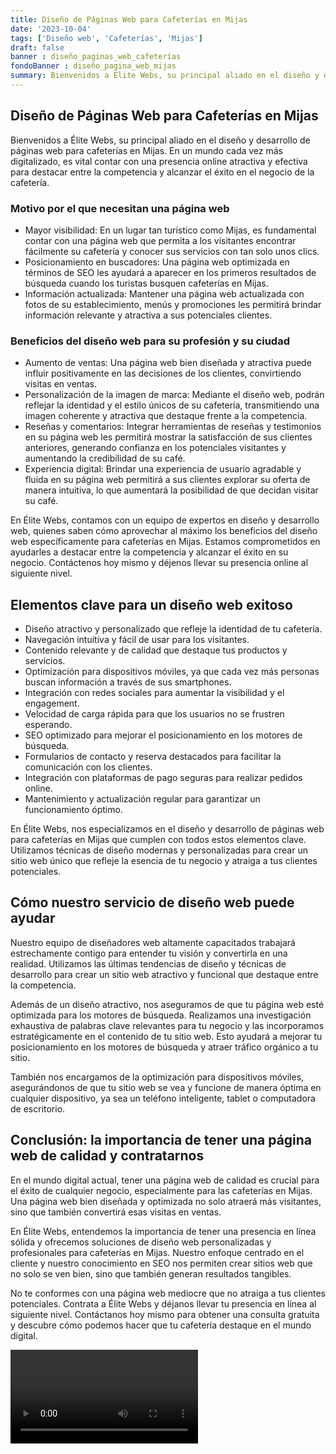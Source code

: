 ```yaml
---
title: Diseño de Páginas Web para Cafeterías en Mijas
date: '2023-10-04'
tags: ['Diseño web', 'Cafeterías', 'Mijas']
draft: false
banner : diseño_paginas_web_cafeterías
fondoBanner : diseño_pagina_web_mijas
summary: Bienvenidos a Élite Webs, su principal aliado en el diseño y desarrollo de páginas web para cafeterías en Mijas. En un mundo cada vez más digitalizado, es vital contar con una presencia online atractiva y efectiva para destacar entre la competencia y alcanzar el éxito en el negocio de la cafetería.
---
```


## Diseño de Páginas Web para Cafeterías en Mijas

Bienvenidos a Élite Webs, su principal aliado en el diseño y desarrollo de páginas web para cafeterías en Mijas. En un mundo cada vez más digitalizado, es vital contar con una presencia online atractiva y efectiva para destacar entre la competencia y alcanzar el éxito en el negocio de la cafetería.

### Motivo por el que necesitan una página web
- Mayor visibilidad: En un lugar tan turístico como Mijas, es fundamental contar con una página web que permita a los visitantes encontrar fácilmente su cafetería y conocer sus servicios con tan solo unos clics.
- Posicionamiento en buscadores: Una página web optimizada en términos de SEO les ayudará a aparecer en los primeros resultados de búsqueda cuando los turistas busquen cafeterías en Mijas.
- Información actualizada: Mantener una página web actualizada con fotos de su establecimiento, menús y promociones les permitirá brindar información relevante y atractiva a sus potenciales clientes.

### Beneficios del diseño web para su profesión y su ciudad
- Aumento de ventas: Una página web bien diseñada y atractiva puede influir positivamente en las decisiones de los clientes, convirtiendo visitas en ventas.
- Personalización de la imagen de marca: Mediante el diseño web, podrán reflejar la identidad y el estilo únicos de su cafetería, transmitiendo una imagen coherente y atractiva que destaque frente a la competencia.
- Reseñas y comentarios: Integrar herramientas de reseñas y testimonios en su página web les permitirá mostrar la satisfacción de sus clientes anteriores, generando confianza en los potenciales visitantes y aumentando la credibilidad de su café.
- Experiencia digital: Brindar una experiencia de usuario agradable y fluida en su página web permitirá a sus clientes explorar su oferta de manera intuitiva, lo que aumentará la posibilidad de que decidan visitar su café.

En Élite Webs, contamos con un equipo de expertos en diseño y desarrollo web, quienes saben cómo aprovechar al máximo los beneficios del diseño web específicamente para cafeterías en Mijas. Estamos comprometidos en ayudarles a destacar entre la competencia y alcanzar el éxito en su negocio. Contáctenos hoy mismo y déjenos llevar su presencia online al siguiente nivel.

<GifSeo />

<Cta />

## Elementos clave para un diseño web exitoso

- Diseño atractivo y personalizado que refleje la identidad de tu cafetería.
- Navegación intuitiva y fácil de usar para los visitantes.
- Contenido relevante y de calidad que destaque tus productos y servicios.
- Optimización para dispositivos móviles, ya que cada vez más personas buscan información a través de sus smartphones.
- Integración con redes sociales para aumentar la visibilidad y el engagement.
- Velocidad de carga rápida para que los usuarios no se frustren esperando.
- SEO optimizado para mejorar el posicionamiento en los motores de búsqueda.
- Formularios de contacto y reserva destacados para facilitar la comunicación con los clientes.
- Integración con plataformas de pago seguras para realizar pedidos online.
- Mantenimiento y actualización regular para garantizar un funcionamiento óptimo.

En Élite Webs, nos especializamos en el diseño y desarrollo de páginas web para cafeterías en Mijas que cumplen con todos estos elementos clave. Utilizamos técnicas de diseño modernas y personalizadas para crear un sitio web único que refleje la esencia de tu negocio y atraiga a tus clientes potenciales.

## Cómo nuestro servicio de diseño web puede ayudar

Nuestro equipo de diseñadores web altamente capacitados trabajará estrechamente contigo para entender tu visión y convertirla en una realidad. Utilizamos las últimas tendencias de diseño y técnicas de desarrollo para crear un sitio web atractivo y funcional que destaque entre la competencia.

Además de un diseño atractivo, nos aseguramos de que tu página web esté optimizada para los motores de búsqueda. Realizamos una investigación exhaustiva de palabras clave relevantes para tu negocio y las incorporamos estratégicamente en el contenido de tu sitio web. Esto ayudará a mejorar tu posicionamiento en los motores de búsqueda y atraer tráfico orgánico a tu sitio.

También nos encargamos de la optimización para dispositivos móviles, asegurándonos de que tu sitio web se vea y funcione de manera óptima en cualquier dispositivo, ya sea un teléfono inteligente, tablet o computadora de escritorio.

## Conclusión: la importancia de tener una página web de calidad y contratarnos

En el mundo digital actual, tener una página web de calidad es crucial para el éxito de cualquier negocio, especialmente para las cafeterías en Mijas. Una página web bien diseñada y optimizada no solo atraerá más visitantes, sino que también convertirá esas visitas en ventas.

En Élite Webs, entendemos la importancia de tener una presencia en línea sólida y ofrecemos soluciones de diseño web personalizadas y profesionales para cafeterías en Mijas. Nuestro enfoque centrado en el cliente y nuestro conocimiento en SEO nos permiten crear sitios web que no solo se ven bien, sino que también generan resultados tangibles.

No te conformes con una página web mediocre que no atraiga a tus clientes potenciales. Contrata a Élite Webs y déjanos llevar tu presencia en línea al siguiente nivel. Contáctanos hoy mismo para obtener una consulta gratuita y descubre cómo podemos hacer que tu cafetería destaque en el mundo digital.

<Video />

<CtaBot job='Cafeterías' city='Mijas'/>

<Gmaps query='Mijas+españa+maps' />